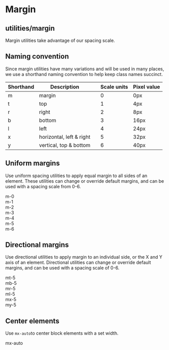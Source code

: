 
<Meta title="Utilities|Margin" />

# Margin

## utilities/margin

Margin utilities take advantage of our spacing scale.

## Naming convention

Since margin utilities have many variations and will be used in many places, we use a shorthand naming convention to help keep class names succinct.

| Shorthand | Description              |   | Scale units| Pixel value             |
| --------- | ------------------------ | - | ---------- | ----------------------- |
| m         | margin                   |   | 0          | 0px                     |
| t         | top                      |   | 1          | 4px                     |
| r         | right                    |   | 2          | 8px                     |
| b         | bottom                   |   | 3          | 16px                    |
| l         | left                     |   | 4          | 24px                    |
| x         | horizontal, left & right |   | 5          | 32px                    |
| y         | vertical, top & bottom   |   | 6          | 40px                    |

## Uniform margins

Use uniform spacing utilities to apply equal margin to all sides of an element. These utilities can change or override default margins, and can be used with a spacing scale from 0-6.

<div style={{ display: 'flex', padding: 10 }}>

  <section style={{ backgroundColor: 'white', borderRadius: 5, boxShadow: '0 0 2rem 0 rgba(136, 152, 170, 0.4)', padding: 20 }} class="m-0">m-0</section>

  <section style={{ backgroundColor: 'white', borderRadius: 5, boxShadow: '0 0 2rem 0 rgba(136, 152, 170, 0.4)', padding: 20 }} class="m-1">m-1</section>

  <section style={{ backgroundColor: 'white', borderRadius: 5, boxShadow: '0 0 2rem 0 rgba(136, 152, 170, 0.4)', padding: 20 }} class="m-2">m-2</section>

  <section style={{ backgroundColor: 'white', borderRadius: 5, boxShadow: '0 0 2rem 0 rgba(136, 152, 170, 0.4)', padding: 20 }} class="m-3">m-3</section>

  <section style={{ backgroundColor: 'white', borderRadius: 5, boxShadow: '0 0 2rem 0 rgba(136, 152, 170, 0.4)', padding: 20 }} class="m-4">m-4</section>

  <section style={{ backgroundColor: 'white', borderRadius: 5, boxShadow: '0 0 2rem 0 rgba(136, 152, 170, 0.4)', padding: 20 }} class="m-5">m-5</section>

  <section style={{ backgroundColor: 'white', borderRadius: 5, boxShadow: '0 0 2rem 0 rgba(136, 152, 170, 0.4)', padding: 20 }} class="m-6">m-6</section>

</div>

## Directional margins

Use directional utilities to apply margin to an individual side, or the X and Y axis of an element. Directional utilities can change or override default margins, and can be used with a spacing scale of 0-6.

<div style={{ display: 'flex', padding: 10 }}>

  <section style={{ backgroundColor: 'white', borderRadius: 5, boxShadow: '0 0 2rem 0 rgba(136, 152, 170, 0.4)', padding: 20 }} class="mt-5">mt-5</section>

  <section style={{ backgroundColor: 'white', borderRadius: 5, boxShadow: '0 0 2rem 0 rgba(136, 152, 170, 0.4)', padding: 20 }} class="mb-5">mb-5</section>

  <section style={{ backgroundColor: 'white', borderRadius: 5, boxShadow: '0 0 2rem 0 rgba(136, 152, 170, 0.4)', padding: 20 }} class="mr-5">mr-5</section>

  <section style={{ backgroundColor: 'white', borderRadius: 5, boxShadow: '0 0 2rem 0 rgba(136, 152, 170, 0.4)', padding: 20 }} class="ml-5">ml-5</section>

  <section style={{ backgroundColor: 'white', borderRadius: 5, boxShadow: '0 0 2rem 0 rgba(136, 152, 170, 0.4)', padding: 20 }} class="mx-5">mx-5</section>

  <section style={{ backgroundColor: 'white', borderRadius: 5, boxShadow: '0 0 2rem 0 rgba(136, 152, 170, 0.4)', padding: 20 }} class="my-5">my-5</section>

</div>

## Center elements

Use `mx-auto`to center block elements with a set width.

<div style={{ display: 'flex', padding: 10 }}>

  <section style={{ backgroundColor: 'white', borderRadius: 5, boxShadow: '0 0 2rem 0 rgba(136, 152, 170, 0.4)', padding: 20 }} class="mx-auto">mx-auto</section>

</div>
